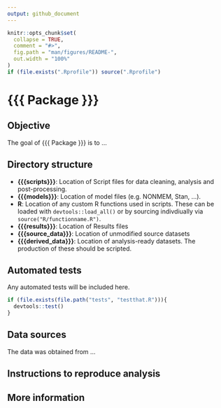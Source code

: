 ```yaml
---
output: github_document
---
```


<!-- README.md is generated from README.Rmd. Please edit that file -->

```r
knitr::opts_chunk$set(
  collapse = TRUE,
  comment = "#>",
  fig.path = "man/figures/README-",
  out.width = "100%"
)
if (file.exists(".Rprofile")) source(".Rprofile")
```
# {{{ Package }}}

<!-- badges: start -->
<!-- badges: end -->

## Objective

The goal of {{{ Package }}} is to ...

## Directory structure

- **{{{scripts}}}**: Location of Script files for data cleaning, analysis and post-processing.
- **{{{models}}}**: Location of model files (e.g. NONMEM, Stan, ...).
- **R**: Location of any custom R functions used in scripts.  These can be loaded with `devtools::load_all()` or by sourcing indivdiually via `source("R/functionname.R")`.
- **{{{results}}}**: Location of Results files
- **{{{source_data}}}**: Location of unmodified source datasets
- **{{{derived_data}}}**: Location of analysis-ready datasets.  The production of these should be scripted.

## Automated tests

Any automated tests will be included here.

```r

if (file.exists(file.path("tests", "testthat.R"))){
  devtools::test()
} 

```

## Data sources

The data was obtained from ...

<!--

Include links to databases and contact points to ensure this step can be traced.

-->

## Instructions to reproduce analysis

<!-- 

It is recommended to use a package management system (like renv) for all non-exploratory analysis that may need to be reproduced at future dates

-->

## More information

